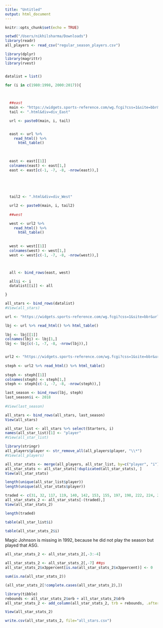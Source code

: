 ```yaml
---
title: "Untitled"
output: html_document
---
```


```r
knitr::opts_chunk$set(echo = TRUE)
```

```r
setwd("/Users/nikhilsharma/Downloads")
library(readr)
all_players <- read_csv("regular_season_players.csv")
```

```r
library(dplyr)
library(magrittr)
library(rvest)


datalist = list()

for (i in c(1980:1998, 2000:2017)){

  
  
  ##east
  main <- "https://widgets.sports-reference.com/wg.fcgi?css=1&site=bbr&url=%2Fallstar%2FNBA_"
  tail <- ".html&div=div_East"

  url <- paste0(main, i, tail)


  east <- url %>%
    read_html() %>%
      html_table()
  
  
  
  east <- east[[1]]
  colnames(east) <- east[1,]
  east <- east[c(-1, -7, -8, -nrow(east)),]


  
  
  
  tail2 <- ".html&div=div_West"

  url2 <- paste0(main, i, tail2)
  
  ##west

  west <- url2 %>%
    read_html() %>%
      html_table()
  
  
  west <- west[[1]]
  colnames(west) <- west[1,]
  west <- west[c(-1, -7, -8, -nrow(west)),]



  all <- bind_rows(east, west)

  all$i <- i
  datalist[[i]] <- all

}

all_stars <- bind_rows(datalist)
#View(all_stars)
```

```r
url <- "https://widgets.sports-reference.com/wg.fcgi?css=1&site=bbr&url=%2Fallstar%2FNBA_2018.html&div=div_LeBron"

lbj <- url %>% read_html() %>% html_table()
  
lbj <- lbj[[1]]
colnames(lbj) <- lbj[1,]
lbj <- lbj[c(-1, -7, -8, -nrow(lbj)),]


url2 <- "https://widgets.sports-reference.com/wg.fcgi?css=1&site=bbr&url=%2Fallstar%2FNBA_2018.html&div=div_Stephen"
  
steph <- url2 %>% read_html() %>% html_table()
  
steph <- steph[[1]]
colnames(steph) <- steph[1,]
steph <- steph[c(-1, -7, -8, -nrow(steph)),]

last_season <- bind_rows(lbj, steph)
last_season$i <- 2018
  
#View(last_season)
```

```r
all_stars <- bind_rows(all_stars, last_season)
View(all_stars)
```

```r
all_star_list <- all_stars %>% select(Starters, i)
names(all_star_list)[1] <- "player"
#View(all_star_list)
```

```r
library(stringr)
all_players$player <- str_remove_all(all_players$player, "\\*")
#View(all_players)
```

```r
all_star_stats <- merge(all_players, all_star_list, by=c("player", "i"))
all_star_stats <- all_star_stats[!duplicated(all_star_stats), ]
View(all_star_stats)
```

```r
length(unique(all_star_list$player))
length(unique(all_star_stats$player))
```

```r
traded <- c(31, 32, 117, 119, 140, 142, 153, 155, 197, 198, 222, 224, 232, 234, 250, 251, 275, 277, 319, 320, 406, 407, 767, 768, 909, 911)
all_star_stats_2 <- all_star_stats[-(traded),]
View(all_star_stats_2)
```

```r
length(traded)
```

```r
table(all_star_list$i)
```

```r
table(all_star_stats_2$i)
```
Magic Johnson is missing in 1992, because he did not play the season but played that ASG.

```r
all_star_stats_2 <- all_star_stats_2[,-3:-4]
```

```r
all_star_stats_2 <- all_star_stats_2[,-7] ##gs
all_star_stats_2$x3ppercent[is.na(all_star_stats_2$x3ppercent)] <- 0
```


```r
sum(is.na(all_star_stats_2))
```

```r
(all_star_stats_2[!complete.cases(all_star_stats_2),])
```


```r
library(tibble)
rebounds <- all_star_stats_2$orb + all_star_stats_2$drb
all_star_stats_2 <- add_column(all_star_stats_2, trb = rebounds, .after = "drb")
```

```r
View(all_star_stats_2)
```


```r
write.csv(all_star_stats_2, file="all_stars.csv")
```



